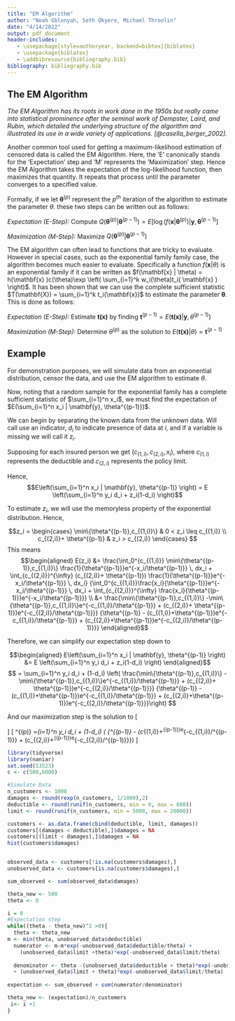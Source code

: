 ```yaml
---
title: "EM Algorithm"
author: "Noah Gblonyah, Seth Okyere, Michael Throolin"
date: "4/14/2022"
output: pdf_document
header-includes:
   - \usepackage[style=authoryear, backend=bibtex]{biblatex}
   - \usepackage{biblatex}
   - \addbibresource{bibliography.bib}
bibliography: bibliography.bib   
---
```


## The EM Algorithm

*The EM Algorithm has its roots in work done in the 1950s but really came into statistical prominence after the seminal work of Dempster, Laird, and Rubin, which detailed the underlying structure of the algorithm and illustrated its use in a wide variety of applications. [@casella_berger_2002].*

Another common tool used for getting a maximum-likelihood estimation of censored data is called the EM Algorithm. Here, the 'E' canonically stands for the 'Expectation' step and 'M' represents the 'Maximization' step. Hence the EM Algorithm takes the expectation of the log-likelihood function, then maximizes that quantity. It repeats that process until the parameter converges to a specified value.

Formally, if we let $\mathbf{\theta}^{(p)}$ represent the $p^{th}$ iteration of the algorithm to estimate the parameter $\theta$. these two steps can be written out as follows:

\setlength{\leftskip}{2cm}

*Expectation (E-Step): *
Compute $Q \left(\mathbf{\theta}^{(p)} | \mathbf{\theta}^{(p-1)} \right) = E\left[\log \left(f(\mathbf{x}|\mathbf{\theta}^{(p)} \right) |\mathbf{y},\mathbf{\theta}^{(p-1)}\right]$

*Maximization (M-Step): *
Maximize $Q \left(\mathbf{\theta}^{(p)} | \mathbf{\theta}^{(p-1)} \right)$

\setlength{\leftskip}{0cm}

The EM algorithm can often lead to functions that are tricky to evaluate. However in special cases, such as the exponential family family case, the algorithm becomes much easier to evaluate. Specifically a function $f(\mathbf{x} | \theta)$ is an exponential family if it can be written as $f(\mathbf{x} | \theta) = h(\mathbf{x} )c(\theta)\exp \left( \sum_{i=1}^k w_i(\theta)t_i( \mathbf{x} ) \right)$. It has been shown that we can use the complete sufficient statistic $T(\mathbf{X}) = \sum_{i=1}^k t_i(\mathbf{x})$ to estimate the parameter $\mathbf{\theta}$. This is done as follows:

\setlength{\leftskip}{2cm}
*Expectation (E-Step): *
Estimate $\mathbf{t(x)}$ by finding $\mathbf{t}^{(p-1)} =E \left( \mathbf{t(x)}|\mathbf{y},\theta^{(p-1)} \right)$

*Maximization (M-Step): *
Determine $\theta^{(p)}$ as the solution to $E \left( \mathbf{t(x)} | \theta \right)= \mathbf{t}^{(p-1)}$

\setlength{\leftskip}{0cm}

## Example

For demonstration purposes, we will simulate data from an exponential distribution, censor the data, and use the EM algorithm to estimate $\theta$.

Now, noting that a random sample for the exponential family has a complete sufficient statistic of $\sum_{i=1}^n x_i$, we must find the expectation of $E(\sum_{i=1}^n x_i | \mathbf{y}, \theta^{(p-1)})$.

We can begin by separating the known data from the unknown data. Will call use an indicator, $d_i$ to indicate presence of data at $i$, and if a variable is missing we will call it $z_i$.

Supposing for each insured person we get $(c_{(1,i)}, c_{(2,i)}, x_i)$, where $c_{(1,i)}$ represents the deductible and $c_{(2,i)}$ represents the policy limit.

Hence, $$E\left(\sum_{i=1}^n x_i | \mathbf{y}, \theta^{(p-1)} \right)  = E \left(\sum_{i=1}^n y_i d_i + z_i(1-d_i) \right)$$

To estimate $z_i$, we will use the memoryless property of the exponential distribution. Hence,

$$z_i = \begin{cases} \min\{\theta^{(p-1)},c_{(1,i)}\}  & 0 < z_i \leq c_{(1,i)} \\
c_{(2,i)}+ \theta^{(p-1)} & z_i > c_{(2,i)}
\end{cases}
$$
This means $$\begin{aligned}
E(z_i) &= \frac{\int_0^{c_{(1,i)}} \min\{\theta^{(p-1)},c_{(1,i)}\}  \frac{1}{\theta^{(p-1)}}e^{-x_i/\theta^{(p-1)}} \, dx_i + \int_{c_{(2,i)}}^{\infty} (c_{(2,i)}+ \theta^{(p-1)})  \frac{1}{\theta^{(p-1)}}e^{-x_i/\theta^{(p-1)}} \, dx_i}
{\int_0^{c_{(1,i)}}\frac{x_i}{\theta^{(p-1)}}e^{-x_i/\theta^{(p-1)}} \, dx_i + \int_{c_{(2,i)}}^{\infty}  \frac{x_i}{\theta^{(p-1)}}e^{-x_i/\theta^{(p-1)}}} \\
&= \frac{\min\{\theta^{(p-1)},c_{(1,i)}\} -\min\{\theta^{(p-1)},c_{(1,i)}\}e^{-c_{(1,i)}/\theta^{(p-1)}} + (c_{(2,i)}+ \theta^{(p-1)})e^{-c_{(2,i)}/\theta^{(p-1)}}}
{\theta^{(p-1)} - (c_{(1,i)}+\theta^{(p-1)})e^{-c_{(1,i)}/\theta^{(p-1)}} + (c_{(2,i)}+\theta^{(p-1)})e^{-c_{(2,i)}/\theta^{(p-1)}}} 
\end{aligned}$$

Therefore, we can simplify our expectation step down to

$$\begin{aligned} E\left(\sum_{i=1}^n x_i | \mathbf{y}, \theta^{(p-1)} \right)
&= E \left(\sum_{i=1}^n y_i d_i + z_i(1-d_i) \right)
\end{aligned}$$
$$
= \sum_{i=1}^n y_i d_i + (1-d_i) \left( \frac{\min\{\theta^{(p-1)},c_{(1,i)}\} -\min\{\theta^{(p-1)},c_{(1,i)}\}e^{-c_{(1,i)}/\theta^{(p-1)}} + (c_{(2,i)}+ \theta^{(p-1)})e^{-c_{(2,i)}/\theta^{(p-1)}}}
{\theta^{(p-1)} - (c_{(1,i)}+\theta^{(p-1)})e^{-c_{(1,i)}/\theta^{(p-1)}} + (c_{(2,i)}+\theta^{(p-1)})e^{-c_{(2,i)}/\theta^{(p-1)}}}\right)
$$

And our maximization step is the solution to
\[\begin{aligned}
E(\mathbf{t(x)} | \theta^{(p)}) &= E(\sum_{i=1}^n x_i | \theta^{(p)}) =n \, \theta^{(p)} \\
&= \sum_{i=1}^n y_i d_i + (1-d_i) \left( \frac{\min\{\theta^{(p-1)},c_{(1,i)}\} -\min\{\theta^{(p-1)},c_{(1,i)}\}e^{-c_{(1,i)}/\theta^{(p-1)}} + (c_{(2,i)}+ \theta^{(p-1)})e^{-c_{(2,i)}/\theta^{(p-1)}}}
{\theta^{(p-1)} - (c_{(1,i)}+\theta^{(p-1)})e^{-c_{(1,i)}/\theta^{p-1)}} + (c_{(2,i)}+\theta^{(p-1)})e^{-c_{(2,i)}/\theta^{(p-1)}}}\right)
\end{aligned}
\]
\[
\implies \theta^{(p)} =\frac{1}{n}\sum_{i=1}^n y_i d_i + (1-d_i) \left( \frac{\min\{\theta^{(p-1)},c_{(1,i)}\} -\min\{\theta^{(p-1)},c_{(1,i)}\}e^{-c_{(1,i)}/\theta^{(p-1)}} + (c_{(2,i)}+ \theta^{(p-1)})e^{-c_{(2,i)}/\theta^{(p-1)}}}
{\theta^{(p-1)} - (c_{(1,i)}+\theta^{(p-1)})e^{-c_{(1,i)}/\theta^{(p-1)}} + (c_{(2,i)}+\theta^{(p-1)})e^{-c_{(2,i)}/\theta^{(p-1)}}}\right)
\]
```r
library(tidyverse)
library(naniar)
set.seed(53523)
c <- c(500,6000)

#Simulate Data
n_customers <- 1000
damages <- round(rexp(n_customers, 1/1000),2)
deductible <- round(runif(n_customers, min = 0, max = 600))
limit <- round(runif(n_customers, min = 5000, max = 20000))

customers <- as.data.frame(cbind(deductible, limit, damages))
customers[(damages < deductible),]$damages = NA
customers[(limit < damages),]$damages = NA
hist(customers$damages)


observed_data <- customers[!is.na(customers$damages),]
unobserved_data <- customers[is.na(customers$damages),]

sum_observed <- sum(observed_data$damages)

theta_new <- 500
theta <- 0

i = 0
#Expectation step
while((theta - theta_new)^2 >0){
  theta <- theta_new
m <- min(theta, unobserved_data$deductible)
  numerator <- m-m*exp(-unobserved_data$deductible/theta) +
    (unobserved_data$limit +theta)*exp(-unobserved_data$limit/theta)
  
  denominator <- theta -(unobserved_data$deductible + theta)*exp(-unobserved_data$deductible/theta)
  + (unobserved_data$limit + theta)*exp(-unobserved_data$limit/theta)
  
expectation <- sum_observed + sum(numerator/denominator)

theta_new <- (expectation)/n_customers
 i<- i +1
}
```